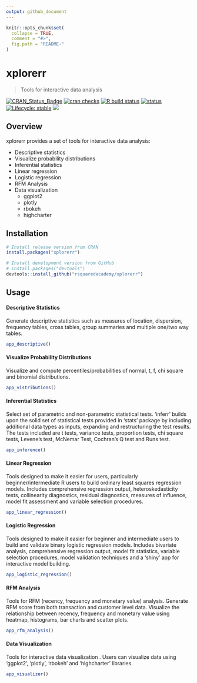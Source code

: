 ```yaml
---
output: github_document
---
```


<!-- README.md is generated from README.Rmd. Please edit that file -->

```r
knitr::opts_chunk$set(
  collapse = TRUE,
  comment = "#>",
  fig.path = "README-"
)
```

# xplorerr 

> Tools for interactive data analysis 

<!-- badges: start -->
[![CRAN_Status_Badge](https://www.r-pkg.org/badges/version/xplorerr)](https://cran.r-project.org/package=xplorerr)
[![cran checks](https://cranchecks.info/badges/summary/xplorerr)](https://cran.r-project.org/web/checks/check_results_xplorerr.html) 
[![R build status](https://github.com/rsquaredacademy/xplorerr/workflows/R-CMD-check/badge.svg)](https://github.com/rsquaredacademy/xplorerr/actions) [![status](https://tinyverse.netlify.com/badge/xplorerr)](https://CRAN.R-project.org/package=xplorerr) [![Lifecycle: stable](https://img.shields.io/badge/lifecycle-stable-brightgreen.svg)](https://lifecycle.r-lib.org/articles/stages.html)
[![](https://cranlogs.r-pkg.org/badges/grand-total/xplorerr)](https://cran.r-project.org/package=xplorerr) 
<!-- badges: end -->

## Overview

xplorerr provides a set of tools for interactive data analysis:

- Descriptive statistics
- Visualize probability distributions
- Inferential statistics
- Linear regression
- Logistic regression
- RFM Analysis
- Data visualization
    - ggplot2
    - plotly
    - rbokeh
    - highcharter

## Installation

```r
# Install release version from CRAN
install.packages("xplorerr")

# Install development version from GitHub
# install.packages("devtools")
devtools::install_github("rsquaredacademy/xplorerr")
```

## Usage

#### Descriptive Statistics

Generate descriptive statistics such as measures of location, dispersion, 
frequency tables, cross tables, group summaries and multiple one/two way tables. 

```r
app_descriptive()
```

#### Visualize Probability Distributions

Visualize and compute percentiles/probabilities of normal, t, f, chi square and 
binomial distributions.

```r
app_vistributions()
```

#### Inferential Statistics

Select set of parametric and non-parametric statistical tests. 'inferr' builds 
upon the solid set of statistical tests provided in 'stats' package by 
including additional data types as inputs, expanding and restructuring the test 
results. The tests included are t tests, variance tests, proportion tests, chi 
square tests, Levene's test, McNemar Test, Cochran's Q test and Runs test.

```r
app_inference()
```

#### Linear Regression

Tools designed to make it easier for users, particularly beginner/intermediate 
R users to build ordinary least squares regression models. Includes 
comprehensive regression output, heteroskedasticity tests, collinearity 
diagnostics, residual diagnostics, measures of influence, model fit assessment 
and variable selection procedures.


```r
app_linear_regression()
```

#### Logistic Regression

Tools designed to make it easier for beginner and intermediate users to build 
and validate binary logistic regression models. Includes bivariate analysis, 
comprehensive regression output, model fit statistics, variable selection 
procedures, model validation techniques and a 'shiny' app for interactive model 
building.

```r
app_logistic_regression()
```

#### RFM Analysis

Tools for RFM (recency, frequency and monetary value) analysis. Generate RFM 
score from both transaction and customer level data. Visualize the relationship 
between recency, frequency and monetary value using heatmap, histograms, bar 
charts and scatter plots.

```r
app_rfm_analysis()
```

#### Data Visualization

Tools for interactive data visualization . Users can visualize data using 
'ggplot2', 'plotly', 'rbokeh' and 'highcharter' libraries. 

```r
app_visualizer()
```
